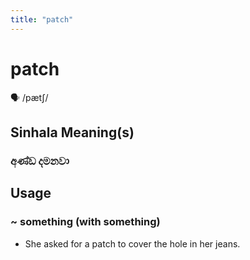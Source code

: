 ```yaml
---
title: "patch"
---
```


# patch

🗣️ /pætʃ/

## Sinhala Meaning(s)

### අණ්ඩ දමනවා

## Usage

### ~ something (with something)

- She asked for a patch to cover the hole in her jeans.

